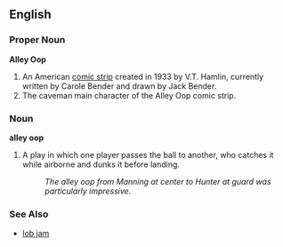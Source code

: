 ==English==

===Proper Noun===
'''Alley Oop'''

# An American [[comic strip]] created in 1933 by V.T. Hamlin, currently written by Carole Bender and drawn by Jack Bender.
# The caveman main character of the Alley Oop comic strip.

===Noun===
'''alley oop'''

# {{hoops}} A play in which one player passes the ball to another, who catches it while airborne and dunks it before landing.
#: ''The alley oop from Manning at center to Hunter at guard was particularly impressive.''

===See Also===
*[[lob jam]]
